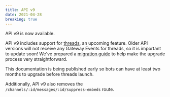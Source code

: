 ```yaml
---
title: API v9
date: 2021-04-28
breaking: true
---
```


API v9 is now available.

API v9 includes support for [threads](#DOCS_TOPICS_THREADS), an upcoming feature.  Older API versions will not receive any Gateway Events for threads, so it is important to update soon!  We've prepared a [migration guide](#DOCS_TOPICS_THREADS) to help make the upgrade process very straightforward.

This documentation is being published early so bots can have at least two months to upgrade before threads launch.

Additionally, API v9 also removes the `/channels/:id/messages/:id/suppress-embeds` route.